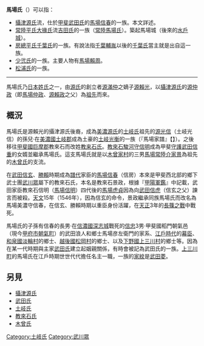 '''馬場氏'''（{{jpn|j=馬場氏|hg=ばばし|rm=Baba-shi|f=y}}）可以指：
*[[攝津源氏|攝津源氏]]流，仕於[[甲斐|甲斐]][[武田氏|武田氏]]的[[馬場信春|馬場信春]]的一族。本文詳述。
*[[常陸平氏|常陸平氏]][[大掾氏|大掾氏]]流[[吉田氏|吉田氏]]的一族（[[常陸馬場氏|常陸馬場氏]]）。築起馬場城（後來的[[水戶城|水戶城]]）。
*[[房總平氏|房總平氏]][[千葉氏|千葉氏]]的一族。有說法指[[千葉輔胤|千葉輔胤]]以後的[[千葉氏|千葉氏]]當主就是出自這一族。
*[[少弐氏|少弐氏]]的一族。主要人物有[[馬場賴周|馬場賴周]]。
*[[松浦氏|松浦氏]]的一族。
----
馬場氏乃[[日本|日本]][[日本姓氏|姓氏]]之一，由[[源氏|源氏]]{{link-ja|武士團|武士団|}}的創立者[[源滿仲|源滿仲]]之嫡子[[源賴光|源賴光]]，以[[攝津源氏|攝津源氏]]的[[源仲政|源仲政]]（即[[馬場仲政|馬場仲政]]、[[源賴政|源賴政]]之父）為[[祖先|祖先]]而來。

== 概況 ==
馬場氏是源賴光的攝津源氏後裔，成為[[美濃源氏|美濃源氏]]的[[土岐氏|土岐氏]]祖先的[[源光信|源光信]]（土岐光信）的孫兒‧在[[美濃國|美濃國]][[土岐郡|土岐郡]]成為土豪的[[土岐光衡|土岐光衡]]的一族（『馬場家譜』【{{jpn|j=馬場家系図|hg=|rm=|f=y}}】）。之後移往[[甲斐國|甲斐國]][[巨摩郡|巨摩郡]]教來石而改姓[[教来石氏|教来石氏]]。[[教來石信明|教來石駿河守信明]]成為甲斐[[守護|守護]][[武田信重|武田信重]]的女婿並繼承馬場氏。這支馬場氏就是以[[木曾家村|木曾家村]]的三男[[馬場家景|馬場常陸介家景]]為祖先的[[木曾氏|木曾氏]]的支流。

在[[武田信玄|武田信玄]]、[[武田勝賴|勝賴]]時期成為[[譜代|譜代]]家臣的[[馬場信春|馬場信春]]（信房）本來是甲斐西北部的鄉下武士團[[武川眾|武川眾]]屬下的教來石氏，本名是教來石景政，根據『[[甲陽軍鑑|甲陽軍鑑]]』中記載，武田家臣教來石信明（[[馬場信明|馬場信明]]）四代後的[[馬場虎貞|馬場虎貞]]因為向[[武田信虎|武田信虎]]（信玄之父）諫言而被殺。[[天文_(後奈良天皇)|天文]]15年（1546年），因為信玄的命令，景政繼承同族馬場氏而改名為馬場美濃守信春，在信玄、勝賴時期以重臣身份活躍，在[[天正_(日本)|天正]]3年的[[長篠之戰|長篠之戰]]中戰死。

馬場氏的子孫有信春的長男‧在[[信濃國|信濃國]][[深志城|深志城]]戰死的[[馬場信忠|信忠]]3男‧甲斐國稻門朝氣邑（現今[[甲府市|甲府市]][[朝氣町|朝氣町]]）的武田浪人和鄉士馬場彦左衛門的家系、[[江戶時代|江戶時代]]的[[幕臣|幕臣]]、[[和泉國|和泉國]][[淡輪村|淡輪村]]的鄉士、[[越後國|越後國]][[松岡村|松岡村]]的鄉士、以及[[下野國|下野國]][[上三川村|上三川村]]的鄉士等。因為在某一代時期與主家[[武田氏|武田氏]]建立起姻親關係，有時會被記為武田氏的一族。[[上三川町|上三川町]]的馬場氏在江戶時期世世代代擔任名主一職，一族的[[家紋|家紋]]是[[武田菱|武田菱]]。

== 另見 ==
*[[攝津源氏|攝津源氏]]
*[[武田氏|武田氏]]
*[[土岐氏|土岐氏]]
*[[教來石氏|教來石氏]]
*[[木曾氏|木曾氏]]

[[Category:土岐氏|Category:土岐氏]]
[[Category:武川眾|Category:武川眾]]